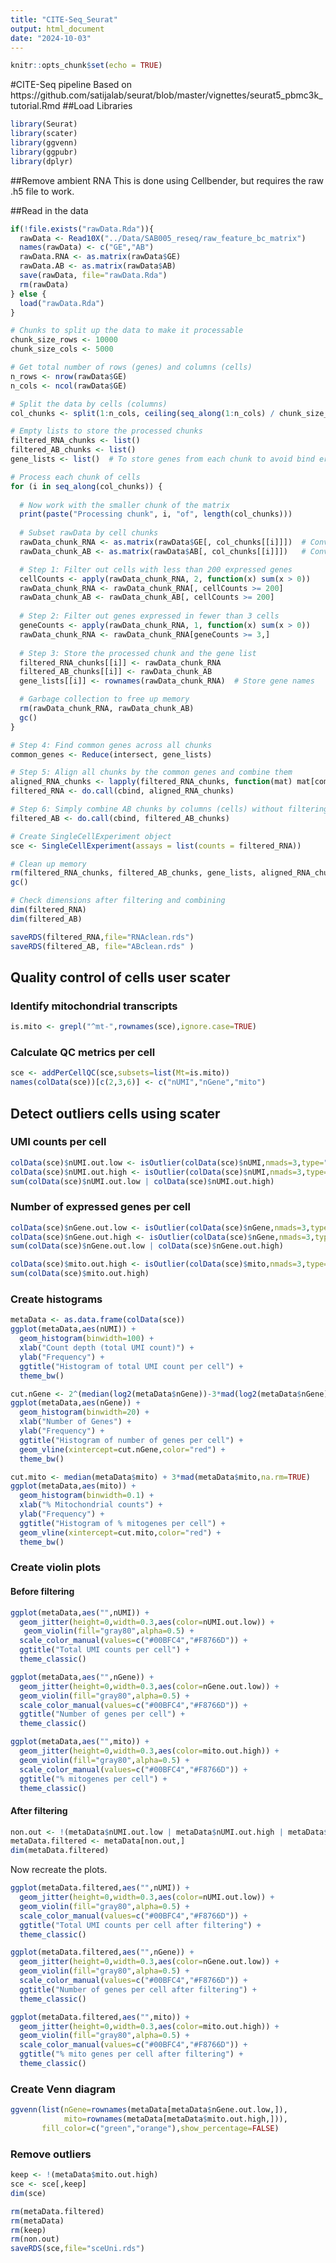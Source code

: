 ```yaml
---
title: "CITE-Seq_Seurat"
output: html_document
date: "2024-10-03"
---
```


```r
knitr::opts_chunk$set(echo = TRUE)
```

#CITE-Seq pipeline
Based on https://github.com/satijalab/seurat/blob/master/vignettes/seurat5_pbmc3k_tutorial.Rmd
##Load Libraries
```r
library(Seurat)
library(scater)
library(ggvenn)
library(ggpubr)
library(dplyr)
```

##Remove ambient RNA
This is done using Cellbender, but requires the raw .h5 file to work.

##Read in the data
```r
if(!file.exists("rawData.Rda")){
  rawData <- Read10X("../Data/SAB005_reseq/raw_feature_bc_matrix")
  names(rawData) <- c("GE","AB")
  rawData.RNA <- as.matrix(rawData$GE)
  rawData.AB <- as.matrix(rawData$AB)
  save(rawData, file="rawData.Rda")
  rm(rawData)
} else {
  load("rawData.Rda")
}

```

```r
# Chunks to split up the data to make it processable
chunk_size_rows <- 10000  
chunk_size_cols <- 5000

# Get total number of rows (genes) and columns (cells)
n_rows <- nrow(rawData$GE)
n_cols <- ncol(rawData$GE)

# Split the data by cells (columns)
col_chunks <- split(1:n_cols, ceiling(seq_along(1:n_cols) / chunk_size_cols))

# Empty lists to store the processed chunks
filtered_RNA_chunks <- list()
filtered_AB_chunks <- list()
gene_lists <- list()  # To store genes from each chunk to avoid bind error later

# Process each chunk of cells
for (i in seq_along(col_chunks)) {
  
  # Now work with the smaller chunk of the matrix
  print(paste("Processing chunk", i, "of", length(col_chunks)))
  
  # Subset rawData by cell chunks
  rawData_chunk_RNA <- as.matrix(rawData$GE[, col_chunks[[i]]])  # Convert to matrix
  rawData_chunk_AB <- as.matrix(rawData$AB[, col_chunks[[i]]])   # Convert to matrix

  # Step 1: Filter out cells with less than 200 expressed genes
  cellCounts <- apply(rawData_chunk_RNA, 2, function(x) sum(x > 0))
  rawData_chunk_RNA <- rawData_chunk_RNA[, cellCounts >= 200]
  rawData_chunk_AB <- rawData_chunk_AB[, cellCounts >= 200]
  
  # Step 2: Filter out genes expressed in fewer than 3 cells
  geneCounts <- apply(rawData_chunk_RNA, 1, function(x) sum(x > 0))
  rawData_chunk_RNA <- rawData_chunk_RNA[geneCounts >= 3,]
  
  # Step 3: Store the processed chunk and the gene list
  filtered_RNA_chunks[[i]] <- rawData_chunk_RNA
  filtered_AB_chunks[[i]] <- rawData_chunk_AB
  gene_lists[[i]] <- rownames(rawData_chunk_RNA)  # Store gene names

  # Garbage collection to free up memory
  rm(rawData_chunk_RNA, rawData_chunk_AB)
  gc()
}

# Step 4: Find common genes across all chunks
common_genes <- Reduce(intersect, gene_lists)

# Step 5: Align all chunks by the common genes and combine them
aligned_RNA_chunks <- lapply(filtered_RNA_chunks, function(mat) mat[common_genes, ])
filtered_RNA <- do.call(cbind, aligned_RNA_chunks)

# Step 6: Simply combine AB chunks by columns (cells) without filtering by genes
filtered_AB <- do.call(cbind, filtered_AB_chunks)

# Create SingleCellExperiment object
sce <- SingleCellExperiment(assays = list(counts = filtered_RNA))

# Clean up memory
rm(filtered_RNA_chunks, filtered_AB_chunks, gene_lists, aligned_RNA_chunks, aligned_AB_chunks)
gc()

# Check dimensions after filtering and combining
dim(filtered_RNA)
dim(filtered_AB)

saveRDS(filtered_RNA,file="RNAclean.rds")
saveRDS(filtered_AB, file="ABclean.rds" )

```

## Quality control of cells user scater
### Identify mitochondrial transcripts
```r
is.mito <- grepl("^mt-",rownames(sce),ignore.case=TRUE)
```

### Calculate QC metrics per cell
```r
sce <- addPerCellQC(sce,subsets=list(Mt=is.mito))
names(colData(sce))[c(2,3,6)] <- c("nUMI","nGene","mito")
```

## Detect outliers cells using scater
### UMI counts per cell
```r
colData(sce)$nUMI.out.low <- isOutlier(colData(sce)$nUMI,nmads=3,type="lower",log=TRUE) 
colData(sce)$nUMI.out.high <- isOutlier(colData(sce)$nUMI,nmads=3,type="higher",log=TRUE)
sum(colData(sce)$nUMI.out.low | colData(sce)$nUMI.out.high)
```

### Number of expressed genes per cell
```r
colData(sce)$nGene.out.low <- isOutlier(colData(sce)$nGene,nmads=3,type="lower",log=TRUE) 
colData(sce)$nGene.out.high <- isOutlier(colData(sce)$nGene,nmads=3,type="higher",log=TRUE) 
sum(colData(sce)$nGene.out.low | colData(sce)$nGene.out.high)
```

```r
colData(sce)$mito.out.high <- isOutlier(colData(sce)$mito,nmads=3,type="higher") 
sum(colData(sce)$mito.out.high)
```

### Create histograms
```r
metaData <- as.data.frame(colData(sce))
ggplot(metaData,aes(nUMI)) + 
  geom_histogram(binwidth=100) + 
  xlab("Count depth (total UMI count)") +
  ylab("Frequency") +
  ggtitle("Histogram of total UMI count per cell") + 
  theme_bw()
```


```r
cut.nGene <- 2^(median(log2(metaData$nGene))-3*mad(log2(metaData$nGene),na.rm=TRUE))
ggplot(metaData,aes(nGene)) + 
  geom_histogram(binwidth=20) +
  xlab("Number of Genes") +
  ylab("Frequency") +
  ggtitle("Histogram of number of genes per cell") + 
  geom_vline(xintercept=cut.nGene,color="red") +
  theme_bw()
```

```r
cut.mito <- median(metaData$mito) + 3*mad(metaData$mito,na.rm=TRUE)
ggplot(metaData,aes(mito)) + 
  geom_histogram(binwidth=0.1) +
  xlab("% Mitochondrial counts") +
  ylab("Frequency") +
  ggtitle("Histogram of % mitogenes per cell") +
  geom_vline(xintercept=cut.mito,color="red") +
  theme_bw()
```

### Create violin plots 
#### Before filtering
```r
ggplot(metaData,aes("",nUMI)) +
  geom_jitter(height=0,width=0.3,aes(color=nUMI.out.low)) +
   geom_violin(fill="gray80",alpha=0.5) +
  scale_color_manual(values=c("#00BFC4","#F8766D")) + 
  ggtitle("Total UMI counts per cell") +
  theme_classic()
```

```r
ggplot(metaData,aes("",nGene)) +
  geom_jitter(height=0,width=0.3,aes(color=nGene.out.low)) +
  geom_violin(fill="gray80",alpha=0.5) +
  scale_color_manual(values=c("#00BFC4","#F8766D")) + 
  ggtitle("Number of genes per cell") +
  theme_classic()
```

```r
ggplot(metaData,aes("",mito)) +
  geom_jitter(height=0,width=0.3,aes(color=mito.out.high)) +
  geom_violin(fill="gray80",alpha=0.5) +
  scale_color_manual(values=c("#00BFC4","#F8766D")) + 
  ggtitle("% mitogenes per cell") +
  theme_classic()
```

#### After filtering
```r
non.out <- !(metaData$nUMI.out.low | metaData$nUMI.out.high | metaData$nGene.out.low | metaData$nGene.out.high | metaData$mito.out.high)
metaData.filtered <- metaData[non.out,]
dim(metaData.filtered)
```

Now recreate the plots. 
```r
ggplot(metaData.filtered,aes("",nUMI)) +
  geom_jitter(height=0,width=0.3,aes(color=nUMI.out.low)) +
  geom_violin(fill="gray80",alpha=0.5) +
  scale_color_manual(values=c("#00BFC4","#F8766D")) + 
  ggtitle("Total UMI counts per cell after filtering") +
  theme_classic()
```

```r
ggplot(metaData.filtered,aes("",nGene)) +
  geom_jitter(height=0,width=0.3,aes(color=nGene.out.low)) +
  geom_violin(fill="gray80",alpha=0.5) +
  scale_color_manual(values=c("#00BFC4","#F8766D")) + 
  ggtitle("Number of genes per cell after filtering") +
  theme_classic()
```

```r
ggplot(metaData.filtered,aes("",mito)) +
  geom_jitter(height=0,width=0.3,aes(color=mito.out.high)) +
  geom_violin(fill="gray80",alpha=0.5) +
  scale_color_manual(values=c("#00BFC4","#F8766D")) + 
  ggtitle("% mito genes per cell after filtering") +
  theme_classic()
```

### Create Venn diagram 
```r
ggvenn(list(nGene=rownames(metaData[metaData$nGene.out.low,]),
            mito=rownames(metaData[metaData$mito.out.high,])),
       fill_color=c("green","orange"),show_percentage=FALSE) 
```  

### Remove outliers
```r
keep <- !(metaData$mito.out.high) 
sce <- sce[,keep] 
dim(sce)
```

```r
rm(metaData.filtered)
rm(metaData)
rm(keep)
rm(non.out)
saveRDS(sce,file="sceUni.rds")
```


